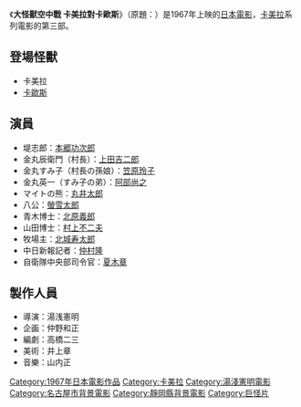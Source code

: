 {{NoteTA
|T=zh-cn:大怪兽空中战 加美拉对卡欧斯；;zh-tw:大怪獸空中戰 卡美拉對卡歐斯；
|1=zh-cn:加美拉;zh-tw:卡美拉
}}
{{Infobox Film
| name               = 大怪獸空中戰 卡美拉對卡歐斯
| original_name      = 大怪獣空中戦 ガメラ対ギャオス
| image              = 
| caption            = 
| director           = [[湯浅憲明|湯浅憲明]]
| producer           = 
| writer             = 
| starring           = 
| music              = 
| narrator           = 
| cinematography     = 
| editing            = 
| production_company = 
| distributor        = 
| released           = 
| runtime            = 
| country            = {{JPN}}
| language           = 日語
| budget             = 
| gross              = 
| preceded_by        = [[大怪獸決鬥_卡美拉對巴魯剛|大怪獸決鬥 卡美拉對巴魯剛]]
| followed_by        = [[卡美拉對宇宙怪獸拜拉斯|卡美拉對宇宙怪獸拜拉斯]]
| website            = 
| amg_id             = 
| imdb_id            = 
| cn_name            = 
| hk_name            = 
| tw_name            = 
}}
《'''大怪獸空中戰 卡美拉對卡歐斯'''》（原題：{{lang|ja|'''大怪獣空中戦 ガメラ対ギャオス'''}}）是1967年上映的[[日本|日本]][[電影|電影]]，[[卡美拉|卡美拉]]系列電影的第三部。

== 登場怪獸 ==
*卡美拉
*[[卡歐斯|卡歐斯]]

== 演員 ==
* 堤志郎：[[本郷功次郎|本郷功次郎]]
* 金丸辰衛門（村長）：[[上田吉二郎|上田吉二郎]]
* 金丸すみ子（村長の孫娘）：[[笠原玲子|笠原玲子]]
* 金丸英一（すみ子の弟）：[[阿部尚之|阿部尚之]]
* マイトの熊：[[丸井太郎|丸井太郎]]
* 八公：[[螢雪太郎|螢雪太郎]]
* 青木博士：[[北原義郎|北原義郎]]
* 山田博士：[[村上不二夫|村上不二夫]]
* 牧場主：[[北城寿太郎|北城寿太郎]]
* 中日新報記者：[[仲村隆|仲村隆]]
* 自衛隊中央部司令官：[[夏木章|夏木章]]

== 製作人員 ==
*導演：湯浅憲明
*企画：仲野和正 
*編劇：高橋二三
*美術：井上章
*音樂：山内正

{{Gamera}}
{{湯浅憲明監督作品}}
{{Japanese film-stub}}
{{DEFAULTSORT:Daikaijū Kūchūsen: Gamera Tai Gyaosu}}
[[Category:1967年日本電影作品|Category:1967年日本電影作品]]
[[Category:卡美拉|Category:卡美拉]]
[[Category:湯淺憲明電影|Category:湯淺憲明電影]]
[[Category:名古屋市背景電影|Category:名古屋市背景電影]]
[[Category:靜岡縣背景電影|Category:靜岡縣背景電影]]
[[Category:巨怪片|Category:巨怪片]]
